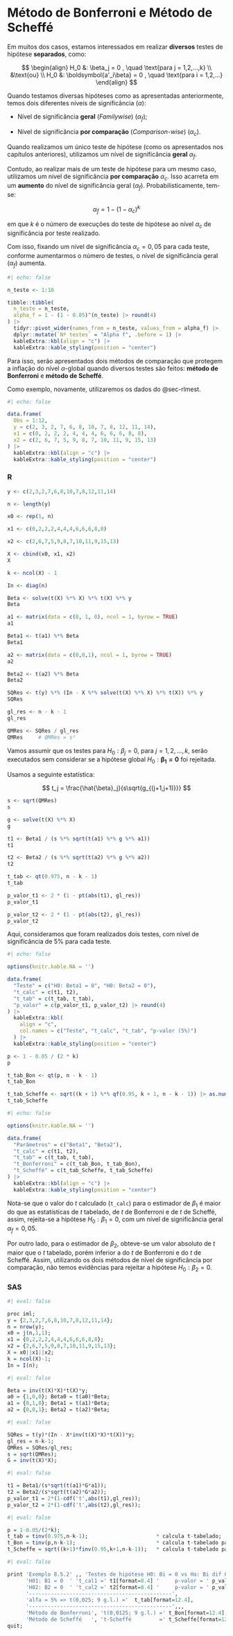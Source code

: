 # Método de Bonferroni e Método de Scheffé

Em muitos dos casos, estamos interessados em realizar **diversos** testes de hipótese **separados**, como:

$$
\begin{align}
H_0 &: \beta_j = 0 , \quad \text{para  j = 1,2,...,k} \\
&\text{ou} \\
H_0 &: \boldsymbol{a'_i\beta} = 0 , \quad \text{para  i = 1,2,...}
\end{align}
$$

Quando testamos diversas hipóteses como as apresentadas anteriormente, temos dois diferentes níveis de significância ($\alpha$):

- Nível de significância **geral** (*Familywise*) ($\alpha_f$);

- Nível de significância **por comparação** (*Comparison-wise*) ($\alpha_c$).

Quando realizamos um único teste de hipótese (como os apresentados nos capítulos anteriores), utilizamos um nível de significância **geral** $\alpha_f$.

Contudo, ao realizar mais de um teste de hipótese para um mesmo caso, utilizamos um nível de significância **por comparação** $\alpha_c$. Isso acarreta em um **aumento** do nível de significância geral ($\alpha_f$). Probabilisticamente, tem-se:

$$\alpha_f = 1 - (1 - \alpha_c)^k$$

em que $k$ é o número de execuções do teste de hipótese ao nível $\alpha_c$ de significância por teste realizado.

Com isso, fixando um nível de significância $\alpha_c = 0,05$ para cada teste, conforme aumentarmos o número de testes, o nível de significância geral ($\alpha_f$) aumenta.

```r
#| echo: false

n_teste <- 1:10

tibble::tibble(
  n_teste = n_teste,
  alpha_f = 1 - (1 - 0.05)^(n_teste) |> round(4)
) |> 
  tidyr::pivot_wider(names_from = n_teste, values_from = alpha_f) |> 
  dplyr::mutate(`Nº testes` = "Alpha f", .before = 1) |> 
  kableExtra::kbl(align = "c") |> 
  kableExtra::kable_styling(position = "center")
```

Para isso, serão apresentados dois métodos de comparação que protegem a inflação do nível $\alpha$-global quando diversos testes são feitos: **método de Bonferroni** e **método de Scheffé**.

Como exemplo, novamente, utilizaremos os dados do @sec-rlmest.

```r
#| echo: false

data.frame(
  Obs = 1:12,
  y = c(2, 3, 2, 7, 6, 8, 10, 7, 8, 12, 11, 14),
  x1 = c(0, 2, 2, 2, 4, 4, 4, 6, 6, 6, 8, 8),
  x2 = c(2, 6, 7, 5, 9, 8, 7, 10, 11, 9, 15, 13)
) |> 
  kableExtra::kbl(align = "c") |> 
  kableExtra::kable_styling(position = "center")
```

::: panel-tabset

### R

```r
y <- c(2,3,2,7,6,8,10,7,8,12,11,14)

n <- length(y)

x0 <- rep(1, n)

x1 <- c(0,2,2,2,4,4,4,6,6,6,8,8)

x2 <- c(2,6,7,5,9,8,7,10,11,9,15,13)

X <- cbind(x0, x1, x2)
X

k <- ncol(X) - 1

In <- diag(n)
```

```r
Beta <- solve(t(X) %*% X) %*% t(X) %*% y
Beta

a1 <- matrix(data = c(0, 1, 0), ncol = 1, byrow = TRUE)
a1

Beta1 <- t(a1) %*% Beta
Beta1

a2 <- matrix(data = c(0,0,1), ncol = 1, byrow = TRUE)
a2

Beta2 <- t(a2) %*% Beta
Beta2
```

```r
SQRes <- t(y) %*% (In - X %*% solve(t(X) %*% X) %*% t(X)) %*% y
SQRes

gl_res <- n - k - 1
gl_res

QMRes <- SQRes / gl_res
QMRes     # QMRes = s²
```

Vamos assumir que os testes para $H_0: \beta_j = 0$, para $j = 1,2,\dots,k$, serão executados sem considerar se a hipótese global $H_0: \boldsymbol{\beta_1 = 0}$ foi rejeitada.

Usamos a seguinte estatística:

$$
t_j = \frac{\hat{\beta}_j}{s\sqrt{g_{(j+1,j+1)}}}
$$

```r
s <- sqrt(QMRes)
s

g <- solve(t(X) %*% X)
g

t1 <- Beta1 / (s %*% sqrt(t(a1) %*% g %*% a1))
t1

t2 <- Beta2 / (s %*% sqrt(t(a2) %*% g %*% a2))
t2

t_tab <- qt(0.975, n - k - 1)
t_tab

p_valor_t1 <- 2 * (1 - pt(abs(t1), gl_res))
p_valor_t1

p_valor_t2 <- 2 * (1 - pt(abs(t2), gl_res))
p_valor_t2
```

Aqui, consideramos que foram realizados dois testes, com nível de significância de 5% para cada teste.

```r
#| echo: false

options(knitr.kable.NA = '')

data.frame(
  "Teste" = c("H0: Beta1 = 0", "H0: Beta2 = 0"),
  "t_calc" = c(t1, t2),
  "t_tab" = c(t_tab, t_tab),
  "p_valor" = c(p_valor_t1, p_valor_t2) |> round(4)
) |> 
  kableExtra::kbl(
    align = "c",
    col.names = c("Teste", "t_calc", "t_tab", "p-valor (5%)")
  ) |> 
  kableExtra::kable_styling(position = "center")
```


```r
p <- 1 - 0.05 / (2 * k)
p

t_tab_Bon <- qt(p, n - k - 1)
t_tab_Bon

t_tab_Scheffe <- sqrt((k + 1) %*% qf(0.95, k + 1, n - k - 1)) |> as.numeric()
t_tab_Scheffe
```

```r
#| echo: false

options(knitr.kable.NA = '')

data.frame(
  "Parâmetros" = c("Beta1", "Beta2"),
  "t_calc" = c(t1, t2),
  "t_tab" = c(t_tab, t_tab),
  "t_Bonferroni" = c(t_tab_Bon, t_tab_Bon),
  "t_Scheffé" = c(t_tab_Scheffe, t_tab_Scheffe)
) |> 
  kableExtra::kbl(align = "c") |> 
  kableExtra::kable_styling(position = "center")
```

Nota-se que o valor do $t$ calculado (`t_calc`) para o estimador de $\beta_1$ é maior do que as estatísticas de $t$ tabelado, de $t$ de Bonferroni e de $t$ de Scheffé, assim, rejeita-se a hipótese $H_0: \beta_1 = 0$, com um nível de significância geral $\alpha_f = 0, 05$.

Por outro lado, para o estimador de $\beta_2$, obteve-se um valor absoluto de $t$ maior que o $t$ tabelado, porém inferior a do $t$ de Bonferroni e do $t$ de Scheffé. Assim, utilizando os dois métodos de nível de significância por comparação, não temos evidências para rejeitar a hipótese  $H_0: \beta_2 = 0$.

### SAS

```r
#| eval: false

proc iml;
y = {2,3,2,7,6,8,10,7,8,12,11,14};
n = nrow(y);
x0 = j(n,1,1);
x1 = {0,2,2,2,4,4,4,6,6,6,8,8};
x2 = {2,6,7,5,9,8,7,10,11,9,15,13};
X = x0||x1||x2;
k = ncol(X)-1;
In = I(n);
```

```r
#| eval: false

Beta = inv(t(X)*X)*t(X)*y;
a0 = {1,0,0}; Beta0 = t(a0)*Beta; 
a1 = {0,1,0}; Beta1 = t(a1)*Beta;
a2 = {0,0,1}; Beta2 = t(a2)*Beta;
```

```r
#| eval: false

SQRes = t(y)*(In - X*inv(t(X)*X)*t(X))*y;
gl_res = n-k-1;
QMRes = SQRes/gl_res;
s = sqrt(QMRes);
G = inv(t(X)*X);
```

```r
#| eval: false

t1 = Beta1/(s*sqrt(t(a1)*G*a1));
t2 = Beta2/(s*sqrt(t(a2)*G*a2));
p_valor_t1 = 2*(1-cdf('t',abs(t1),gl_res));
p_valor_t2 = 2*(1-cdf('t',abs(t2),gl_res));
```

```r
#| eval: false

p = 1-0.05/(2*k);
t_tab = tinv(0.975,n-k-1);  					* calcula t-tabelado;
t_Bon = tinv(p,n-k-1);  						* calcula t-tabelado para Método de Bonferroni;
t_Scheffe = sqrt((k+1)*finv(0.95,k+1,n-k-1));	* calcula t-tabelado para Método de Scheffé;
```

```r
#| eval: false

print 'Exemplo 8.5.2' ,, 'Testes de hipótese H0: Bi = 0 vs Ha: Bi dif 0',,
	  'H01: B1 = 0  ' 't_cal1 =' t1[format=8.4] '     p-valor = ' p_valor_t1[format=10.4],,
	  'H02: B2 = 0  ' 't_cal2 =' t2[format=8.4] '     p-valor = ' p_valor_t2[format=10.4],,,,
	  '----------------------------------------------',
	  'alfa = 5% => t(0,025; 9 g.l.) ='  t_tab[format=12.4],
	  '----------------------------------------------',,,
	  'Método de Bonferroni', 't(0,0125; 9 g.l.) =' t_Bon[format=12.4],,,,
	  'Método de Scheffé   ', 't-Scheffé         =' t_Scheffe[format=12.4];
quit;
```

:::